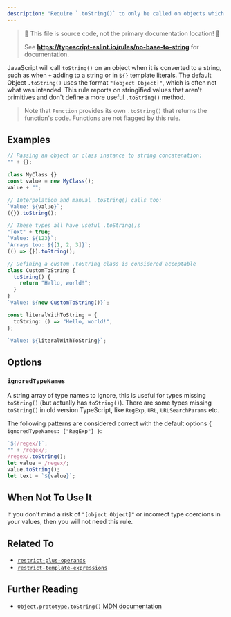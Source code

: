 ```yaml
---
description: "Require `.toString()` to only be called on objects which provide useful information when stringified."
---
```



> 🛑 This file is source code, not the primary documentation location! 🛑
>
> See **https://typescript-eslint.io/rules/no-base-to-string** for documentation.

JavaScript will call `toString()` on an object when it is converted to a string, such as when `+` adding to a string or in `${}` template literals.
The default Object `.toString()` uses the format `"[object Object]"`, which is often not what was intended.
This rule reports on stringified values that aren't primitives and don't define a more useful `.toString()` method.

> Note that `Function` provides its own `.toString()` that returns the function's code.
> Functions are not flagged by this rule.

## Examples

<Tabs>
<TabItem value="❌ Incorrect">

```ts
// Passing an object or class instance to string concatenation:
"" + {};

class MyClass {}
const value = new MyClass();
value + "";

// Interpolation and manual .toString() calls too:
`Value: ${value}`;
({}).toString();
```

</TabItem>
<TabItem value="✅ Correct">

```ts
// These types all have useful .toString()s
"Text" + true;
`Value: ${123}`;
`Arrays too: ${[1, 2, 3]}`;
(() => {}).toString();

// Defining a custom .toString class is considered acceptable
class CustomToString {
  toString() {
    return "Hello, world!";
  }
}
`Value: ${new CustomToString()}`;

const literalWithToString = {
  toString: () => "Hello, world!",
};

`Value: ${literalWithToString}`;
```

</TabItem>
</Tabs>

## Options

### `ignoredTypeNames`

A string array of type names to ignore, this is useful for types missing `toString()` (but actually has `toString()`).
There are some types missing `toString()` in old version TypeScript, like `RegExp`, `URL`, `URLSearchParams` etc.

The following patterns are considered correct with the default options `{ ignoredTypeNames: ["RegExp"] }`:

```ts option='{ "ignoredTypeNames": ["RegExp"] }' showPlaygroundButton
`${/regex/}`;
"" + /regex/;
/regex/.toString();
let value = /regex/;
value.toString();
let text = `${value}`;
```

## When Not To Use It

If you don't mind a risk of `"[object Object]"` or incorrect type coercions in your values, then you will not need this rule.

## Related To

- [`restrict-plus-operands`](./restrict-plus-operands.mdx)
- [`restrict-template-expressions`](./restrict-template-expressions.mdx)

## Further Reading

- [`Object.prototype.toString()` MDN documentation](https://developer.mozilla.org/en-US/docs/Web/JavaScript/Reference/Global_Objects/Object/toString)
